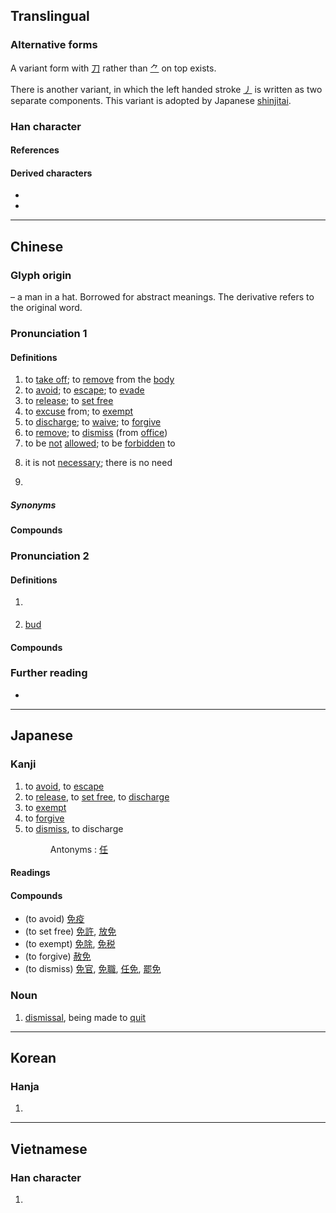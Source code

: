 {{also|兔}}
{{character info}}
{{character info|0xFA32}}
{{character info|0x2F80E}}
==Translingual==
{{stroke order}}
{{ja-forms|免|免|免}}

===Alternative forms===
A variant form with [[刀]] rather than [[⺈]] on top exists.

There is another variant, in which the left handed stroke [[㇓]] is written as two separate components. This variant is adopted by Japanese [[shinjitai]].

===Han character===
{{Han char|rn=10|rad=儿|as=05|asj=06|sn=7|snj=8|four=27416|canj=NAHU|ids=⿱⺈⿸⿻口丿乚(GHTK),⿳⺈𫩏儿(JV),⿱刀⿸⿻口丿乚(U+FA32)}}

====References====
{{Han ref|kx=0124.230|dkj=01358|dj=0264.030|hdz=10270.090|uh=514D}}
{{Han ref|uh=FA32}}
{{Han ref|uh=2F80E}}

====Derived characters====
* {{l|mul|[[俛]], [[凂]], [[𠲶]], [[𰉲]], [[娩]], [[㝃]], [[𡷭]], [[㡈]], [[悗]], [[挽]], [[浼]], [[𮥊]], [[𨓜]], [[晚]]([[晩]]), [[梚]], [[𬊕]], [[㻊]], [[脕]], [[𥙵]], [[𪽿]], [[睌]], [[䅋]], [[𧚇]], [[絻]]([[𰬜]]), [[𰰃]], [[𧖵]], [[𧨕]], [[𮚻]], [[𨁙]], [[𨉏]], [[輓]]([[𬨈]]), [[𠬍]], [[鋔]], [[𩈦]], [[鞔]], [[𩛟]], [[𡽏]], [[𣚻]], [[𩣦]], [[𰫌]], [[鮸]]([[𩾃]]), [[𮭵]], [[𭐅]], [[𩆊]]}}
* {{l|mul|[[兔]], [[𪞁]], [[勉]], [[𫰲]], [[𣆶]], [[𤿯]], [[𥇅]], [[𪞂]], [[𨌜]], [[𨽺]], [[𡢎]], [[𠒾]], [[𠓄]], [[𬷖]], [[𠓍]], [[𫥎]], [[𪾐]], [[𭀰]], [[𡨚]], [[𡸊]], [[莬]], [[冕]], [[𤲈]], [[𥦙]], [[𬞎]], [[𪳟]], [[𭔑]], [[𫙁]], [[𡿢]], [[𨵃]]}}

----

==Chinese==
{{zh-forms}}

===Glyph origin===
{{Han etym}}
{{liushu|p}} – a man in a hat. Borrowed for abstract meanings. The derivative {{och-l|冕}} refers to the original word.

===Pronunciation 1===
{{zh-pron
|m=miǎn
|c=min5
|c_note=men4
|h=pfs=miên;gd=mên1
|md=miēng
|mn=bián/sg:mián
|mn-t=miang2/miêng2/ming2/mêng2
|mn-t_note=miang2/miêng2 - literary (including “there is no need”, miêng2 - Chaozhou); ming2/mêng2 - vernacular (mêng2 - Jieyang)
|w=3mi
|mc=y
|oc=y
|ma=Zh-mian.ogg
|cat=v,mn:adv
}}

====Definitions====
{{zh-hanzi}}

# to [[take off]]; to [[remove]] from the [[body]]
# to [[avoid]]; to [[escape]]; to [[evade]]
# to [[release]]; to [[set free]]
# to [[excuse]] from; to [[exempt]]
# to [[discharge]]; to [[waive]]; to [[forgive]]
# to [[remove]]; to [[dismiss]] (from [[office]])
# to be [[not]] [[allowed]]; to be [[forbidden]] to
# {{lb|zh|Min Nan}} it is not [[necessary]]; there is no need
# {{lb|zh|obsolete}} {{zh-alt-form|娩}}

=====Synonyms=====
{{zh-dial|不用}}

====Compounds====
{{zh-der|免刑|庶免|免稅口岸|在所難免|免得|免洗餐具|免苦錢|免職|免禮|僅以身免|免戰牌|免席|乞免|免丁|免試|免稅商店|免喪|免帖|免身|免官|免黜|免稅|寬免|免役|基礎免疫|不能自免|免不得|天然免疫|免卻|免乳|免疫力|免參|倖免|免票|免疫作用|免俗|免冠|免疫系統|免談|俱免|免稅額|幸免|免罪|免不了|免試升學|免訴|免除|以免|在所不免|宥免|免責權|免疫血清|免稅品|不免|免疫|免費|免費軟體|免冠解印|斃監免議|抵免|病免|未能免俗|擔免|無一倖免|減免|推免|矜免|放免|未免|罷免|難免|黜免|陽狂自免|蠲免|罷免權|自然免疫|能免則免|臨難苟免|赦免|避免|豁免權|被動免疫|豁免|苟免|免簽|免客氣:bián kheh-khì}}

===Pronunciation 2===
{{zh-pron
|m=wèn
|c=man6
|cat=n
}}

====Definitions====
{{zh-hanzi}}

# {{lb|zh|historical}} {{zh-alt-form|絻|a kind of [[mourning]] [[apparel]]|tr=wèn}}
# [[bud]]

====Compounds====
{{zh-der|fold=1|袒免}}

===Further reading===
* {{thcwd|2885}}

----

==Japanese==
{{ja-kanji forms|&#64050;|c=y}}

===Kanji===
{{ja-kanji|grade=c|rs=儿06}}

# to [[avoid]], to [[escape]]
# to [[release]], to [[set free]], to [[discharge]]
# to [[exempt]]
# to [[forgive]]
# to [[dismiss]], to discharge
#: Antonyms : [[任]]

====Readings====
{{ja-readings
|goon=めん
|kanon=べん
|kun=まぬか-れる, ゆる-す
}}

====Compounds====
* (to avoid) [[免疫]]
* (to set free) [[免許]], [[放免]]
* (to exempt) [[免除]], [[免税]]
* (to forgive) [[赦免]]
* (to dismiss) [[免官]], [[免職]], [[任免]], [[罷免]]

===Noun===
{{ja-noun|めん}}

# [[dismissal]], being made to [[quit]]

----

==Korean==

===Hanja===
{{ko-hanja|hangeul=[[면]], [[문]]|rv=myeon, mun|mr=myŏn, mun|y=myen, mwun}}

# {{rfdef|ko|sort=儿06}}

----

==Vietnamese==

===Han character===
{{vi-readings|reading=[[miễn]], [[mấy]], [[mến]], [[mém]], [[mễm]]|rs=儿06}}

# {{rfdef|vi|sort=儿06}}